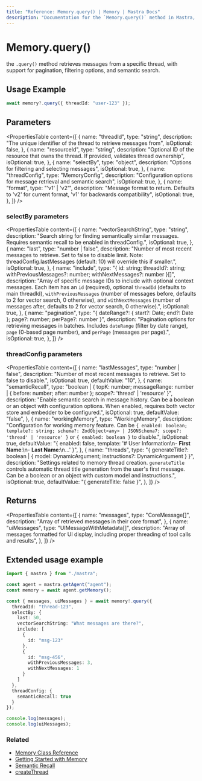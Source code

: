 ```yaml
---
title: "Reference: Memory.query() | Memory | Mastra Docs"
description: "Documentation for the `Memory.query()` method in Mastra, which retrieves messages from a specific thread with support for pagination, filtering options, and semantic search."
---
```


# Memory.query()

the `.query()` method retrieves messages from a specific thread, with support for pagination, filtering options, and semantic search.

## Usage Example

```typescript copy
await memory?.query({ threadId: "user-123" });
```

## Parameters

<PropertiesTable
  content={[
    {
      name: "threadId",
      type: "string",
      description: "The unique identifier of the thread to retrieve messages from",
      isOptional: false,
    },
    {
      name: "resourceId",
      type: "string",
      description: "Optional ID of the resource that owns the thread. If provided, validates thread ownership",
      isOptional: true,
    },
    {
      name: "selectBy",
      type: "object",
      description: "Options for filtering and selecting messages",
      isOptional: true,
    },
    {
      name: "threadConfig",
      type: "MemoryConfig",
      description: "Configuration options for message retrieval and semantic search",
      isOptional: true,
    },
    {
      name: "format",
      type: "'v1' | 'v2'",
      description: "Message format to return. Defaults to 'v2' for current format, 'v1' for backwards compatibility",
      isOptional: true,
    },
  ]}
/>

### selectBy parameters

<PropertiesTable
  content={[
    {
      name: "vectorSearchString",
      type: "string",
      description: "Search string for finding semantically similar messages. Requires semantic recall to be enabled in threadConfig.",
      isOptional: true,
    },
    {
      name: "last",
      type: "number | false",
      description: "Number of most recent messages to retrieve. Set to false to disable limit. Note: threadConfig.lastMessages (default: 10) will override this if smaller.",
      isOptional: true,
    },
    {
      name: "include",
      type: "{ id: string; threadId?: string; withPreviousMessages?: number; withNextMessages?: number }[]",
      description: "Array of specific message IDs to include with optional context messages. Each item has an `id` (required), optional `threadId` (defaults to main threadId), `withPreviousMessages` (number of messages before, defaults to 2 for vector search, 0 otherwise), and `withNextMessages` (number of messages after, defaults to 2 for vector search, 0 otherwise).",
      isOptional: true,
    },
    {
      name: "pagination",
      type: "{ dateRange?: { start?: Date; end?: Date }; page?: number; perPage?: number }",
      description: "Pagination options for retrieving messages in batches. Includes `dateRange` (filter by date range), `page` (0-based page number), and `perPage` (messages per page).",
      isOptional: true,
    },
  ]}
/>

### threadConfig parameters

<PropertiesTable
  content={[
    {
      name: "lastMessages",
      type: "number | false",
      description: "Number of most recent messages to retrieve. Set to false to disable.",
      isOptional: true,
      defaultValue: "10",
    },
    {
      name: "semanticRecall",
      type: "boolean | { topK: number; messageRange: number | { before: number; after: number }; scope?: 'thread' | 'resource' }",
      description: "Enable semantic search in message history. Can be a boolean or an object with configuration options. When enabled, requires both vector store and embedder to be configured.",
      isOptional: true,
      defaultValue: "false",
    },
    {
      name: "workingMemory",
      type: "WorkingMemory",
      description: "Configuration for working memory feature. Can be `{ enabled: boolean; template?: string; schema?: ZodObject<any> | JSONSchema7; scope?: 'thread' | 'resource' }` or `{ enabled: boolean }` to disable.",
      isOptional: true,
      defaultValue: "{ enabled: false, template: '# User Information\\n- **First Name**:\\n- **Last Name**:\\n...' }",
    },
    {
      name: "threads",
      type: "{ generateTitle?: boolean | { model: DynamicArgument<MastraLanguageModel>; instructions?: DynamicArgument<string> } }",
      description: "Settings related to memory thread creation. `generateTitle` controls automatic thread title generation from the user's first message. Can be a boolean or an object with custom model and instructions.",
      isOptional: true,
      defaultValue: "{ generateTitle: false }",
    },
  ]}
/>

## Returns

<PropertiesTable
  content={[
    {
      name: "messages",
      type: "CoreMessage[]",
      description: "Array of retrieved messages in their core format",
    },
    {
      name: "uiMessages",
      type: "UIMessageWithMetadata[]",
      description: "Array of messages formatted for UI display, including proper threading of tool calls and results",
    },
  ]}
/>

## Extended usage example

```typescript filename="src/test-memory.ts" showLineNumbers copy
import { mastra } from "./mastra";

const agent = mastra.getAgent("agent");
const memory = await agent.getMemory();

const { messages, uiMessages } = await memory!.query({
  threadId: "thread-123",
  selectBy: {
    last: 50,
    vectorSearchString: "What messages are there?",
    include: [
      {
        id: "msg-123"
      },
      {
        id: "msg-456",
        withPreviousMessages: 3,
        withNextMessages: 1
      }
    ]
  },
  threadConfig: {
    semanticRecall: true
  }
});

console.log(messages);
console.log(uiMessages);
```

### Related

- [Memory Class Reference](/reference/memory/Memory.mdx)
- [Getting Started with Memory](/memory/overview.mdx)
- [Semantic Recall](/memory/semantic-recall.mdx)
- [createThread](/reference/memory/createThread.mdx)
